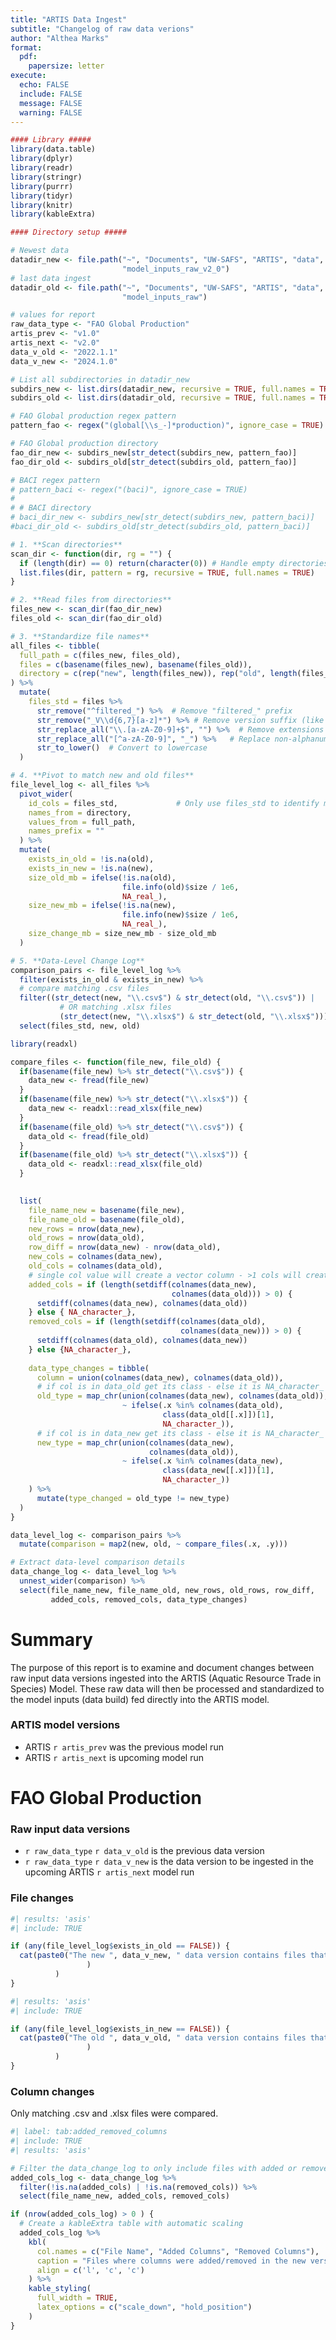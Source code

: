 ```yaml
---
title: "ARTIS Data Ingest"
subtitle: "Changelog of raw data verions"
author: "Althea Marks"
format:
  pdf:
    papersize: letter
execute:
  echo: FALSE
  include: FALSE
  message: FALSE
  warning: FALSE
---
```


```r

#### Library #####
library(data.table)
library(dplyr)
library(readr)
library(stringr)
library(purrr)
library(tidyr)
library(knitr)
library(kableExtra)

#### Directory setup #####

# Newest data
datadir_new <- file.path("~", "Documents", "UW-SAFS", "ARTIS", "data",
                         "model_inputs_raw_v2_0")
# last data ingest
datadir_old <- file.path("~", "Documents", "UW-SAFS", "ARTIS", "data",
                         "model_inputs_raw")

# values for report
raw_data_type <- "FAO Global Production"
artis_prev <- "v1.0"
artis_next <- "v2.0"
data_v_old <- "2022.1.1"
data_v_new <- "2024.1.0"
```

```r

# List all subdirectories in datadir_new
subdirs_new <- list.dirs(datadir_new, recursive = TRUE, full.names = TRUE)
subdirs_old <- list.dirs(datadir_old, recursive = TRUE, full.names = TRUE)

# FAO Global production regex pattern
pattern_fao <- regex("(global[\\s_-]*production)", ignore_case = TRUE)

# FAO Global production directory
fao_dir_new <- subdirs_new[str_detect(subdirs_new, pattern_fao)]
fao_dir_old <- subdirs_old[str_detect(subdirs_old, pattern_fao)]

# BACI regex pattern
# pattern_baci <- regex("(baci)", ignore_case = TRUE)
# 
# # BACI directory
# baci_dir_new <- subdirs_new[str_detect(subdirs_new, pattern_baci)]
#baci_dir_old <- subdirs_old[str_detect(subdirs_old, pattern_baci)]

```

```r

# 1. **Scan directories**
scan_dir <- function(dir, rg = "") {
  if (length(dir) == 0) return(character(0)) # Handle empty directories
  list.files(dir, pattern = rg, recursive = TRUE, full.names = TRUE)
}

# 2. **Read files from directories**
files_new <- scan_dir(fao_dir_new)
files_old <- scan_dir(fao_dir_old)

# 3. **Standardize file names**
all_files <- tibble(
  full_path = c(files_new, files_old),
  files = c(basename(files_new), basename(files_old)),
  directory = c(rep("new", length(files_new)), rep("old", length(files_old)))
) %>%
  mutate(
    files_std = files %>% 
      str_remove("^filtered_") %>%  # Remove "filtered_" prefix
      str_remove("_V\\d{6,7}[a-z]*") %>% # Remove version suffix (like _V202201)
      str_replace_all("\\.[a-zA-Z0-9]+$", "") %>%  # Remove extensions like .csv
      str_replace_all("[^a-zA-Z0-9]", "_") %>%   # Replace non-alphanumeric characters with underscores
      str_to_lower()  # Convert to lowercase
  )

# 4. **Pivot to match new and old files**
file_level_log <- all_files %>%
  pivot_wider(
    id_cols = files_std,             # Only use files_std to identify matching files
    names_from = directory, 
    values_from = full_path, 
    names_prefix = ""
  ) %>%
  mutate(
    exists_in_old = !is.na(old),
    exists_in_new = !is.na(new),
    size_old_mb = ifelse(!is.na(old), 
                         file.info(old)$size / 1e6, 
                         NA_real_),
    size_new_mb = ifelse(!is.na(new), 
                         file.info(new)$size / 1e6, 
                         NA_real_),
    size_change_mb = size_new_mb - size_old_mb
  )

# 5. **Data-Level Change Log**
comparison_pairs <- file_level_log %>%
  filter(exists_in_old & exists_in_new) %>%
  # compare matching .csv files 
  filter((str_detect(new, "\\.csv$") & str_detect(old, "\\.csv$")) |
           # OR matching .xlsx files
           (str_detect(new, "\\.xlsx$") & str_detect(old, "\\.xlsx$"))) %>%
  select(files_std, new, old)

library(readxl)

compare_files <- function(file_new, file_old) {
  if(basename(file_new) %>% str_detect("\\.csv$")) {
    data_new <- fread(file_new)
  } 
  if(basename(file_new) %>% str_detect("\\.xlsx$")) {
    data_new <- readxl::read_xlsx(file_new)
  }
  if(basename(file_old) %>% str_detect("\\.csv$")) {
    data_old <- fread(file_old)
  }
  if(basename(file_old) %>% str_detect("\\.xlsx$")) {
    data_old <- readxl::read_xlsx(file_old)
  }

  
  list(
    file_name_new = basename(file_new),
    file_name_old = basename(file_old),
    new_rows = nrow(data_new),
    old_rows = nrow(data_old),
    row_diff = nrow(data_new) - nrow(data_old),
    new_cols = colnames(data_new),
    old_cols = colnames(data_old),
    # single col value will create a vector column - >1 cols will create list-col
    added_cols = if (length(setdiff(colnames(data_new),
                                    colnames(data_old))) > 0) {
      setdiff(colnames(data_new), colnames(data_old)) 
    } else { NA_character_},
    removed_cols = if (length(setdiff(colnames(data_old),
                                      colnames(data_new))) > 0) {
      setdiff(colnames(data_old), colnames(data_new)) 
    } else {NA_character_},
                   
    data_type_changes = tibble(
      column = union(colnames(data_new), colnames(data_old)),
      # if col is in data_old get its class - else it is NA_character_
      old_type = map_chr(union(colnames(data_new), colnames(data_old)), 
                         ~ ifelse(.x %in% colnames(data_old), 
                                  class(data_old[[.x]])[1], 
                                  NA_character_)),
      # if col is in data_new get its class - else it is NA_character_
      new_type = map_chr(union(colnames(data_new), 
                               colnames(data_old)), 
                         ~ ifelse(.x %in% colnames(data_new), 
                                  class(data_new[[.x]])[1], 
                                  NA_character_))
    ) %>% 
      mutate(type_changed = old_type != new_type)
  )
}

data_level_log <- comparison_pairs %>%
  mutate(comparison = map2(new, old, ~ compare_files(.x, .y)))

# Extract data-level comparison details
data_change_log <- data_level_log %>%
  unnest_wider(comparison) %>%
  select(file_name_new, file_name_old, new_rows, old_rows, row_diff, 
         added_cols, removed_cols, data_type_changes)


```

# Summary

The purpose of this report is to examine and document changes 
between raw input data versions ingested into the ARTIS (Aquatic Resource Trade 
in Species) Model. These raw data will then be processed and standardized to the 
model inputs (data build) fed directly into the ARTIS model. 

### ARTIS model versions

- ARTIS ``r artis_prev`` was the previous model run
- ARTIS ``r artis_next`` is upcoming model run

# FAO Global Production

### Raw input data versions

- `r raw_data_type` ``r data_v_old`` is the previous data version
- `r raw_data_type` ``r data_v_new`` is the data version to be ingested in the upcoming ARTIS ``r artis_next`` model run

### File changes

```r
#| results: 'asis'
#| include: TRUE

if (any(file_level_log$exists_in_old == FALSE)) {
  cat(paste0("The new ", data_v_new, " data version contains files that are not present in the old ", data_v_old, " version: ", basename(file_level_log[[which(file_level_log$exists_in_old == FALSE), "new"]])
                 )
          )
}
```

```r
#| results: 'asis'
#| include: TRUE

if (any(file_level_log$exists_in_new == FALSE)) {
  cat(paste0("The old ", data_v_old, " data version contains files that are not present in the new ", data_v_new, " version: ", basename(file_level_log[[which(file_level_log$exists_in_new == FALSE), "old"]])
                 )
          )
}
```

### Column changes

Only matching .csv and .xlsx files were compared.

```r
#| label: tab:added_removed_columns
#| include: TRUE
#| results: 'asis'

# Filter the data_change_log to only include files with added or removed columns
added_cols_log <- data_change_log %>% 
  filter(!is.na(added_cols) | !is.na(removed_cols)) %>% 
  select(file_name_new, added_cols, removed_cols)

if (nrow(added_cols_log) > 0 ) {
  # Create a kableExtra table with automatic scaling
  added_cols_log %>%
    kbl(
      col.names = c("File Name", "Added Columns", "Removed Columns"),
      caption = "Files where columns were added/removed in the new version.",
      align = c('l', 'c', 'c')
    ) %>%
    kable_styling(
      full_width = TRUE, 
      latex_options = c("scale_down", "hold_position")
    )
}

```


